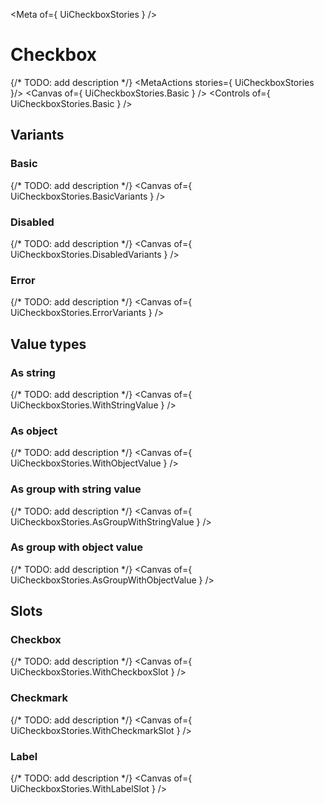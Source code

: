 
<Meta of={ UiCheckboxStories } />

# Checkbox
{/* TODO: add description */}
<MetaActions stories={ UiCheckboxStories }/>
<Canvas of={ UiCheckboxStories.Basic } />
<Controls of={ UiCheckboxStories.Basic } />

## Variants
### Basic
{/* TODO: add description */}
<Canvas of={ UiCheckboxStories.BasicVariants } />

### Disabled
{/* TODO: add description */}
<Canvas of={ UiCheckboxStories.DisabledVariants } />

### Error
{/* TODO: add description */}
<Canvas of={ UiCheckboxStories.ErrorVariants } />

## Value types
### As string
{/* TODO: add description */}
<Canvas of={ UiCheckboxStories.WithStringValue } />

### As object
{/* TODO: add description */}
<Canvas of={ UiCheckboxStories.WithObjectValue } />

### As group with string value
{/* TODO: add description */}
<Canvas of={ UiCheckboxStories.AsGroupWithStringValue } />

### As group with object value
{/* TODO: add description */}
<Canvas of={ UiCheckboxStories.AsGroupWithObjectValue } />

## Slots
### Checkbox
{/* TODO: add description */}
<Canvas of={ UiCheckboxStories.WithCheckboxSlot } />

### Checkmark
{/* TODO: add description */}
<Canvas of={ UiCheckboxStories.WithCheckmarkSlot } />

### Label
{/* TODO: add description */}
<Canvas of={ UiCheckboxStories.WithLabelSlot } />
